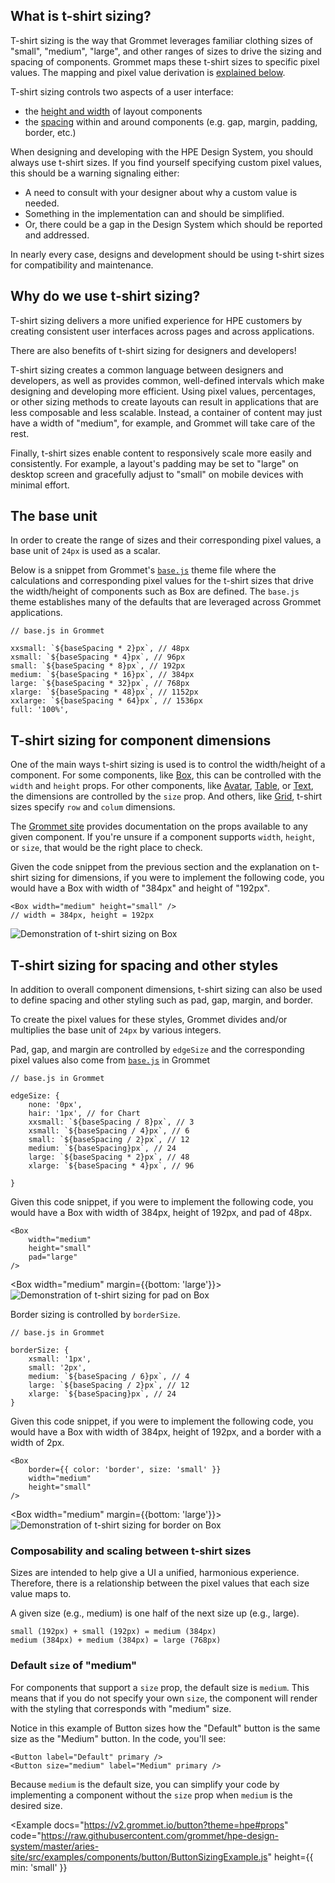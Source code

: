 
## What is t-shirt sizing?

T-shirt sizing is the way that Grommet leverages familiar clothing sizes of "small", "medium", "large", and other ranges of sizes to drive the sizing and spacing of components. Grommet maps these t-shirt sizes to specific pixel values. The mapping and pixel value derivation is [explained below](/foundation/tshirt-sizing#the-base-unit).

T-shirt sizing controls two aspects of a user interface: 
- the [height and width](/foundation/tshirt-sizing#t-shirt-sizing-for-component-dimensions) of layout components
- the [spacing](/foundation/tshirt-sizing#t-shirt-sizing-for-spacing-and-other-styles) within and around components (e.g. gap, margin, padding, border, etc.)

When designing and developing with the HPE Design System, you should always use t-shirt sizes. If you find yourself specifying custom pixel values, this should be a warning signaling either:
- A need to consult with your designer about why a custom value is needed. 
- Something in the implementation can and should be simplified.
- Or, there could be a gap in the Design System which should be reported and addressed.

In nearly every case, designs and development should be using t-shirt sizes for compatibility and maintenance.

## Why do we use t-shirt sizing?

T-shirt sizing delivers a more unified experience for HPE customers by creating consistent user interfaces across pages and across applications.

There are also benefits of t-shirt sizing for designers and developers!

T-shirt sizing creates a common language between designers and developers, as well as provides common, well-defined intervals which make designing and developing more efficient.
Using pixel values, percentages, or other sizing methods to create layouts can result in applications that are less composable and less scalable. Instead, a container of content may just have a width of "medium", for example, and Grommet will take care of the rest.

Finally, t-shirt sizes enable content to responsively scale more easily and consistently. For example, a layout's padding may be set to "large" on desktop screen and gracefully adjust to "small" on mobile devices with minimal effort.

## The base unit

In order to create the range of sizes and their corresponding pixel values, a base unit of `24px` is used as a scalar.

Below is a snippet from Grommet's [`base.js`](https://github.com/grommet/grommet/blob/master/src/js/themes/base.js) theme file where the calculations and corresponding pixel values for the t-shirt sizes that drive the width/height of components such as Box are defined. The `base.js` theme establishes many of the defaults that are leveraged across Grommet applications.

```
// base.js in Grommet

xxsmall: `${baseSpacing * 2}px`, // 48px
xsmall: `${baseSpacing * 4}px`, // 96px
small: `${baseSpacing * 8}px`, // 192px
medium: `${baseSpacing * 16}px`, // 384px
large: `${baseSpacing * 32}px`, // 768px
xlarge: `${baseSpacing * 48}px`, // 1152px
xxlarge: `${baseSpacing * 64}px`, // 1536px
full: '100%',
```

## T-shirt sizing for component dimensions

One of the main ways t-shirt sizing is used is to control the width/height of a component. For some components, like [Box](/components/box), this can be controlled with the `width` and `height` props. For other components, like [Avatar](https://v2.grommet.io/avatar?theme=hpe), [Table](/components/table), or [Text](/foundation/typography#text), the dimensions are controlled by the `size` prop. And others, like [Grid](/components/grid), t-shirt sizes specify `row` and `colum` dimensions.

The [Grommet site](https://v2.grommet.io/) provides documentation on the props available to any given component. If you're unsure if a component supports `width`, `height`, or `size`, that would be the right place to check.

Given the code snippet from the previous section and the explanation on t-shirt sizing for dimensions, if you were to implement the following code, you would have a Box with width of "384px" and height of "192px".

```
<Box width="medium" height="small" />
// width = 384px, height = 192px
```

<Box width="large">
  <Image src="/box-sizing.png" alt="Demonstration of t-shirt sizing on Box" />
</Box>

## T-shirt sizing for spacing and other styles

In addition to overall component dimensions, t-shirt sizing can also be used to define spacing and other styling such as pad, gap, margin, and border.

To create the pixel values for these styles, Grommet divides and/or multiplies the base unit of `24px` by various integers.

Pad, gap, and margin are controlled by `edgeSize` and the corresponding pixel values also come from [`base.js`](https://github.com/grommet/grommet/blob/master/src/js/themes/base.js) in Grommet

```
// base.js in Grommet

edgeSize: {
    none: '0px',
    hair: '1px', // for Chart
    xxsmall: `${baseSpacing / 8}px`, // 3
    xsmall: `${baseSpacing / 4}px`, // 6
    small: `${baseSpacing / 2}px`, // 12
    medium: `${baseSpacing}px`, // 24
    large: `${baseSpacing * 2}px`, // 48
    xlarge: `${baseSpacing * 4}px`, // 96

}
```

Given this code snippet, if you were to implement the following code, you would have a Box with width of 384px, height of 192px, and pad of 48px.

```
<Box
    width="medium"
    height="small"
    pad="large"
/>
```

<Box width="medium" margin={{bottom: 'large'}}>
  <Image
    src="/edge-sizing.png"
    alt="Demonstration of t-shirt sizing for pad on Box"
  />
</Box>

Border sizing is controlled by `borderSize`.

```
// base.js in Grommet

borderSize: {
    xsmall: '1px',
    small: '2px',
    medium: `${baseSpacing / 6}px`, // 4
    large: `${baseSpacing / 2}px`, // 12
    xlarge: `${baseSpacing}px`, // 24
}
```

Given this code snippet, if you were to implement the following code, you would have a Box with width of 384px, height of 192px, and a border with a width of 2px.

```
<Box 
    border={{ color: 'border', size: 'small' }}
    width="medium"
    height="small" 
/>
```

<Box width="medium" margin={{bottom: 'large'}}>
  <Image
    src="/border-sizing.png"
    alt="Demonstration of t-shirt sizing for border on Box"
  />
</Box>

### Composability and scaling between t-shirt sizes

Sizes are intended to help give a UI a unified, harmonious experience. Therefore, there is a relationship between the pixel values that each size value maps to.

A given size (e.g., medium) is one half of the next size up (e.g., large).

```
small (192px) + small (192px) = medium (384px)
medium (384px) + medium (384px) = large (768px)
```

### Default `size` of "medium"

For components that support a `size` prop, the default size is `medium`. This means that if you do not specify your own `size`, the component will render with the styling that corresponds with "medium" size.

Notice in this example of Button sizes how the "Default" button is the same size as the "Medium" button. In the code, you'll see:

```
<Button label="Default" primary />
<Button size="medium" label="Medium" primary />
```

Because `medium` is the default size, you can simplify your code by implementing a component without the `size` prop when `medium` is the desired size.

<Example
  docs="https://v2.grommet.io/button?theme=hpe#props"
  code="https://raw.githubusercontent.com/grommet/hpe-design-system/master/aries-site/src/examples/components/button/ButtonSizingExample.js"
  height={{ min: 'small' }}
>
  <ButtonSizingExample />
</Example>
